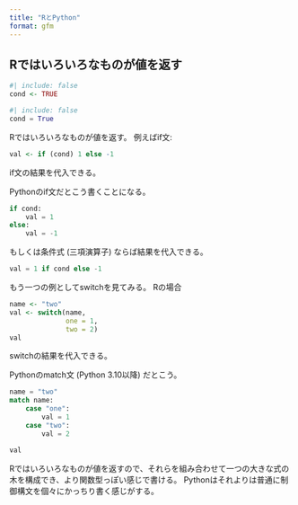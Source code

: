 ```yaml
---
title: "RとPython"
format: gfm
---
```


## Rではいろいろなものが値を返す

```r
#| include: false
cond <- TRUE
```

```python
#| include: false
cond = True
```

Rではいろいろなものが値を返す。
例えばif文:

```r
val <- if (cond) 1 else -1
```

if文の結果を代入できる。

Pythonのif文だとこう書くことになる。

```python
if cond:
    val = 1
else:
    val = -1
```

もしくは条件式 (三項演算子) ならば結果を代入できる。

```python
val = 1 if cond else -1
```

もう一つの例としてswitchを見てみる。
Rの場合

```r
name <- "two"
val <- switch(name,
              one = 1,
              two = 2)
val
```

switchの結果を代入できる。

Pythonのmatch文 (Python 3.10以降) だとこう。

```python
name = "two"
match name:
    case "one":
        val = 1
    case "two":
        val = 2

val
```

Rではいろいろなものが値を返すので、それらを組み合わせて一つの大きな式の木を構成でき、より関数型っぽい感じで書ける。
Pythonはそれよりは普通に制御構文を個々にかっちり書く感じがする。
